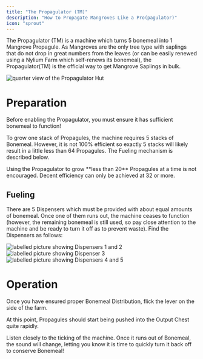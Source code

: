 ```yaml
---
title: "The Propagulator (TM)"
description: "How to Propagate Mangroves Like a Pro(pagulator)"
icon: "sprout"
---
```


The Propagulator (TM) is a machine which turns 5 bonemeal into 1 Mangrove Propagule.
As Mangroves are the only tree type with saplings that do not drop in great numbers from the leaves (or can be easily renewed using a Nylium Farm which self-renews its bonemeal), the Propagulator(TM) is the official way to get Mangrove Saplings in bulk.

<Frame>
  <img
    src="/images/propagulator_main.png"
    alt="quarter view of the Propagulator Hut"
    title="Propagulator Main"
  />
</Frame>

# Preparation

Before enabling the Propagulator, you must ensure it has sufficient bonemeal to function!

To grow one stack of Propagules, the machine requires 5 stacks of Bonemeal.
However, it is not 100% efficient so exactly 5 stacks will likely result in a little less than 64 Propagules.
The Fueling mechanism is described below.

<Warning>
  Using the Propagulator to grow **less than 20** Propagules at a time is not encouraged. Decent efficiency can only be achieved at 32 or more.
</Warning>

## Fueling

There are 5 Dispensers which must be provided with about equal amounts of bonemeal.
Once one of them runs out, the machine ceases to function (however, the remaining bonemeal is still used, so pay close attention to the machine and be ready to turn it off as to prevent waste).
Find the Dispensers as follows:

<CardGroup>
  <Frame
    caption="The first two Dispensers can be found through the Door next to the sign!">
    <img
    class="m-0"
    src="/images/propagulator_disp_a.png"
    title="Propagulator Dispensers 1 & 2"
    alt="labelled picture showing Dispensers 1 and 2"
    />
  </Frame>

  <Frame
    caption="The third Dispenser is on the other side!">
    <img
    src="/images/propagulator_disp_b.png"
    title="Propagulator Dispenser 3"
    alt="labelled picture showing Dispenser 3"
    />
  </Frame>

  <Frame
    caption="The last two Dispensers are behind the Trapdoor on the back of the farm!">
    <img
    src="/images/propagulator_disp_c.png"
    title="Propagulator Dispensers 4 & 5"
    alt="labelled picture showing Dispensers 4 and 5"
    />
  </Frame>
</CardGroup>

# Operation

Once you have ensured proper Bonemeal Distribution, flick the lever on the side of the farm.

At this point, Propagules should start being pushed into the Output Chest quite rapidly.

Listen closely to the ticking of the machine. Once it runs out of Bonemeal, the sound will change, letting you know it is time to quickly turn it back off to conserve Bonemeal!
